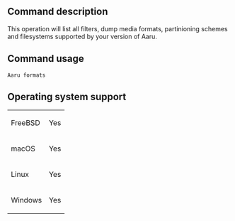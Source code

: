 ==Command description==
This operation will list all filters, dump media formats, partinioning schemes and filesystems supported by your version of Aaru.

==Command usage==
<code>Aaru formats</code> 

==Operating system support==
{|
| FreeBSD
| Yes
|-
| macOS
| Yes
|-
| Linux
| Yes
|-
| Windows
| Yes
|}